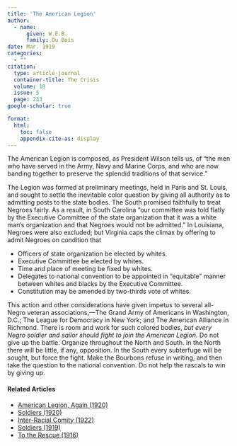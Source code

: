 ```yaml
---
title: 'The American Legion'
author:
  - name:
      given: W.E.B.
      family: Du Bois
date: Mar. 1919
categories: 
  - ""
citation: 
  type: article-journal
  container-title: The Crisis
  volume: 18
  issue: 5
  page: 233
google-scholar: true

format:
  html:
    toc: false
    appendix-cite-as: display
---
```



The American Legion is composed, as President Wilson tells us, of "the men who have served in the Army, Navy and Marine Corps, and who are now banding together to preserve the splendid traditions of that service."

The Legion was formed at preliminary meetings, held in Paris and St. Louis, and sought to settle the inevitable color question by giving all authority as to admitting posts to the state bodies. The South promised faithfully to treat Negroes fairly. As a result, in South Carolina "our committee was told flatly by the Executive Committee of the state organization that it was a white man’s organization and that Negroes would not be admitted.” In Louisiana, Negroes were also excluded; but Virginia caps the climax by offering to admit Negroes on condition that

* Officers of state organization be elected by whites.  
* Executive Committee be elected by whites.  
* Time and place of meeting be fixed by whites.  
* Delegates to national convention to be appointed in “equitable” manner between whites and blacks by the Executive Committee.  
* Constitution may be amended by two-thirds vote of whites.

This action and other considerations have given impetus to several all-Negro veteran associations,---The Grand Army of Americans in Washington, D.C.; The League for Democracy in New York; and The American Alliance in Richmond. There is room and work for such colored bodies, *but every Negro soldier and sailor should fight to join the American Legion.* Do not give up the battle. Organize throughout the North and South. In the North there will be little, if any, opposition. In the South every subterfuge will be sought, but force the fight. Make the Bourbons refuse in writing, and then take the question to the national convention. Do not help the rascals to win by giving up.

<!-- Similar articles start here -->
<div  class="clear-wrap"></div>

#### Related Articles

* [American Legion, Again (1920)](/Volumes/19/03/american_legion_again.html)
* [Soldiers (1920)](/Volumes/20/03/soldiers.html)
* [Inter-Racial Comity (1922)](/Volumes/22/01/inter-racial_comity.html)
* [Soldiers (1919)](/Volumes/17/01/soldiers.html)
* [To the Rescue (1916)](/Volumes/12/01/rescue.html)

<!-- Similar articles end here -->
